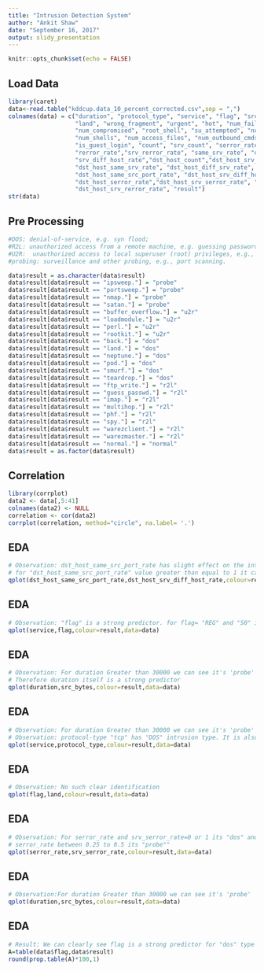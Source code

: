 ```yaml
---
title: "Intrusion Detection System"
author: "Ankit Shaw"
date: "September 16, 2017"
output: slidy_presentation
---
```


```r
knitr::opts_chunk$set(echo = FALSE)
```


## Load Data

```r
library(caret)
data<-read.table("kddcup.data_10_percent_corrected.csv",sep = ",")
colnames(data) = c("duration", "protocol_type", "service", "flag", "src_bytes", "dst_bytes", 
                   "land", "wrong_fragment", "urgent", "hot", "num_failed_logins", "logged_in", 
                   "num_compromised", "root_shell", "su_attempted", "num_root", "num_file_creations", 
                   "num_shells", "num_access_files", "num_outbound_cmds", "is_hot_login",
                   "is_guest_login", "count", "srv_count", "serror_rate", "srv_serror_rate", 
                   "rerror_rate","srv_rerror_rate", "same_srv_rate", "diff_srv_rate",                 
                   "srv_diff_host_rate","dst_host_count","dst_host_srv_count",
                   "dst_host_same_srv_rate", "dst_host_diff_srv_rate",
                   "dst_host_same_src_port_rate", "dst_host_srv_diff_host_rate",
                   "dst_host_serror_rate","dst_host_srv_serror_rate", "dst_host_rerror_rate",
                   "dst_host_srv_rerror_rate", "result")
str(data)
```

## Pre Processing

```r
#DOS: denial-of-service, e.g. syn flood;
#R2L: unauthorized access from a remote machine, e.g. guessing password;
#U2R:  unauthorized access to local superuser (root) privileges, e.g., various ``buffer overflow'' attacks;
#probing: surveillance and other probing, e.g., port scanning.

data$result = as.character(data$result)
data$result[data$result == "ipsweep."] = "probe"
data$result[data$result == "portsweep."] = "probe"
data$result[data$result == "nmap."] = "probe"
data$result[data$result == "satan."] = "probe"
data$result[data$result == "buffer_overflow."] = "u2r"
data$result[data$result == "loadmodule."] = "u2r"
data$result[data$result == "perl."] = "u2r"
data$result[data$result == "rootkit."] = "u2r"
data$result[data$result == "back."] = "dos"
data$result[data$result == "land."] = "dos"
data$result[data$result == "neptune."] = "dos"
data$result[data$result == "pod."] = "dos"
data$result[data$result == "smurf."] = "dos"
data$result[data$result == "teardrop."] = "dos"
data$result[data$result == "ftp_write."] = "r2l"
data$result[data$result == "guess_passwd."] = "r2l"
data$result[data$result == "imap."] = "r2l"
data$result[data$result == "multihop."] = "r2l"
data$result[data$result == "phf."] = "r2l"
data$result[data$result == "spy."] = "r2l"
data$result[data$result == "warezclient."] = "r2l"
data$result[data$result == "warezmaster."] = "r2l"
data$result[data$result == "normal."] = "normal"
data$result = as.factor(data$result)
```

## Correlation

```r
library(corrplot)
data2 <- data[,5:41]
colnames(data2) <- NULL
correlation <- cor(data2)
corrplot(correlation, method="circle", na.label= '.')
```

## EDA

```r
# Observation: dst_host_same_src_port_rate has slight effect on the intrusion type.
# for "dst_host_same_src_port_rate" value greater than equal to 1 it can be "probe" and "r2l""
qplot(dst_host_same_src_port_rate,dst_host_srv_diff_host_rate,colour=result,data=data)
```

## EDA

```r
# Observation: "flag" is a strong predictor. for flag= "REG" and "S0" it is "dos"
qplot(service,flag,colour=result,data=data)
```

## EDA

```r
# Observation: For duration Greater than 30000 we can see it's 'probe'
# Therefore duration itself is a strong predictor
qplot(duration,src_bytes,colour=result,data=data)
```

## EDA

```r
# Observation: For duration Greater than 30000 we can see it's 'probe'
# Observation: protocol-type "tcp" has "DOS" intrusion type. It is also a strong predictor of "dos" type.
qplot(service,protocol_type,colour=result,data=data)
```

## EDA

```r
# Observation: No such clear identification
qplot(flag,land,colour=result,data=data)
```

## EDA

```r
# Observation: For serror_rate and srv_serror_rate=0 or 1 its "dos" and
# serror_rate between 0.25 to 0.5 its "probe""
qplot(serror_rate,srv_serror_rate,colour=result,data=data)
```

## EDA

```r
# Observation:For duration Greater than 30000 we can see it's 'probe'
qplot(duration,src_bytes,colour=result,data=data)
```

## EDA

```r
# Result: We can clearly see flag is a strong predictor for "dos" type intrusion
A=table(data$flag,data$result)
round(prop.table(A)*100,1)
```





